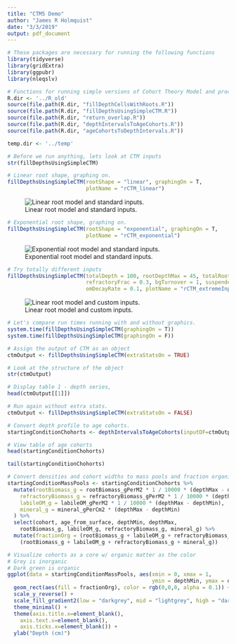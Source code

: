 ```yaml
---
title: "CTM5 Demo"
author: "James R Holmquist"
date: "3/3/2019"
output: pdf_document
---
```


```r
# These packages are necessary for running the following functions
library(tidyverse)
library(gridExtra)
library(ggpubr)
library(nleqslv)
```

``` r
# Functions for running simple versions of Cohort Theory Model and process outputs.
R.dir <- '../R_old'
source(file.path(R.dir, "fillDepthCellsWithRoots.R"))
source(file.path(R.dir, "fillDepthsUsingSimpleCTM.R"))
source(file.path(R.dir, "return_overlap.R"))
source(file.path(R.dir, "depthIntervalsToAgeCohorts.R"))
source(file.path(R.dir, "ageCohortsToDepthIntervals.R"))

temp.dir <- '../temp'
``` 

``` r
# Before we run anything, lets look at CTM inputs
str(fillDepthsUsingSimpleCTM)
```

\newpage

```r
# Linear root shape, graphing on.
fillDepthsUsingSimpleCTM(rootShape = "linear", graphingOn = T, 
                         plotName = "rCTM_linear")
```
![Linear root model and standard inputs.](../temp/rCTM_linear.jpg){ fig.width=50% }

\newpage

```r
# Exponential root shape, graphing on.
fillDepthsUsingSimpleCTM(rootShape = "exponential", graphingOn = T,
                         plotName = "rCTM_exponential")
```
![Exponential root model and standard inputs.](../temp/rCTM_exponential.jpg){ fig.width=50% }

\newpage

```r
# Try totally different inputs
fillDepthsUsingSimpleCTM(totalDepth = 100, rootDepthMax = 45, totalRootBmass = 5000,
                         refractoryFrac = 0.3, bgTurnover = 1, suspendedSediment = 60, depthBelowMHW = 20,
                         omDecayRate = 0.1, plotName = "rCTM_extremeInputs", graphingOn = TRUE)
```

![Linear root model and custom inputs.](../temp/rCTM_exponential.jpg){ fig.width=50% }

```r
# Let's compare run times running with and without graphics.
system.time(fillDepthsUsingSimpleCTM(graphingOn = T))
system.time(fillDepthsUsingSimpleCTM(graphingOn = F))
```

``` r
# Assign the output of CTM as an object
ctmOutput <- fillDepthsUsingSimpleCTM(extraStatsOn = TRUE)

# Look at the structure of the object
str(ctmOutput)

# Display table 1 - depth series,
head(ctmOutput[[1]])
```

``` r
# Run again without extra stats.
ctmOutput <- fillDepthsUsingSimpleCTM(extraStatsOn = FALSE)

# Convert depth profile to age cohorts.
startingConditionChohorts <- depthIntervalsToAgeCohorts(inputDF=ctmOutput[[1]])

# View table of age cohorts
head(startingConditionChohorts)

tail(startingConditionChohorts)

# Convert densities and cohort widths to mass pools and fraction organic matter
startingConditionMassPools <- startingConditionChohorts %>%
  mutate(rootBiomass_g = rootBiomass_gPerM2 * 1 / 10000 * (depthMax - depthMin),
    refractoryBiomass_g = refractoryBiomass_gPerM2 * 1 / 10000 * (depthMax - depthMin),
    labileOM_g = labileOM_gPerM2 * 1 / 10000 * (depthMax - depthMin),
    mineral_g = mineral_gPerCm2 * (depthMax - depthMin)
  ) %>%
  select(cohort, age_from_surface, depthMin, depthMax,
    rootBiomass_g, labileOM_g, refractoryBiomass_g, mineral_g) %>%
  mutate(fractionOrg = (rootBiomass_g + labileOM_g + refractoryBiomass_g) /
    (rootBiomass_g + labileOM_g + refractoryBiomass_g + mineral_g))

# Visualize cohorts as a core w/ organic matter as the color
# Grey is inorganic
# Dark green is organic
ggplot(data = startingConditionMassPools, aes(xmin = 0, xmax = 1, 
                                              ymin = depthMin, ymax = depthMax)) +
  geom_rect(aes(fill = fractionOrg), color = rgb(0,0,0, alpha = 0.1)) +
  scale_y_reverse() +
  scale_fill_gradient2(low = "darkgrey", mid = "lightgrey", high = "darkgreen", midpoint = 0.13) + 
  theme_minimal() +
  theme(axis.title.x=element_blank(),
    axis.text.x=element_blank(),
    axis.ticks.x=element_blank()) +
  ylab("Depth (cm)")
```

